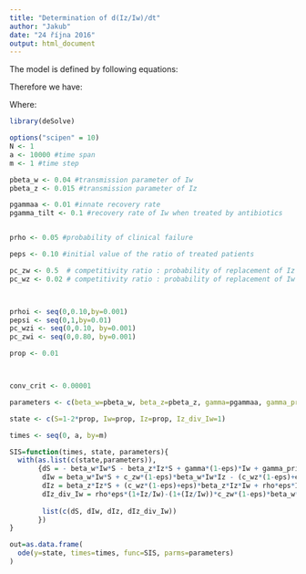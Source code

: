 ```yaml
---
title: "Determination of d(Iz/Iw)/dt"
author: "Jakub"
date: "24 října 2016"
output: html_document
---
```


The model is defined by following equations:


\begin{aligned}

\frac{dS}{dt} &=- \beta_wI_wS - \beta_zI_zS + \gamma  I_z + {\gamma}(1 - \varepsilon)I_w + \gamma `\varepsilon I_w \\

\frac{dI_w}{dt} &=\beta_wI_wS + c_{zw}(1-\varepsilon)\beta_wI_wI_z - \gamma(1 - \varepsilon)I_w - \gamma `\varepsilon I_w - (c_{wz} (1-\varepsilon) + \varepsilon) \beta_zI_zI_w - \rho\varepsilon I_w \\

\frac{dI_z}{dt} &=\beta_zI_zS + \left( c_{wz}(1-\varepsilon) + \varepsilon\right) \beta_zI_zI_w + \rho\varepsilon I_W - \gamma  I_z - c_{zw}(1-\varepsilon)\beta_wI_wI_z \\


\end{aligned}

Therefore we have:

\begin{aligned}

\frac{dp}{dt}=pS(\beta_z-\beta_w)+p\varepsilon(\gamma `-\gamma)+(1+p)\left( c_{wz}(1-\varepsilon)+{\varepsilon}\right)\beta_z}{I_z}+{\rho}{\varepsilon}(1+p)-(1+p)c_{zw}(1-\varepsilon)\beta_wI_z

\end{aligned}

Where:

\begin{aligned}
p=\frac{I_z}{I_w}
\end{aligned}

```r
library(deSolve)

options("scipen" = 10)
N <- 1
a <- 10000 #time span
m <- 1 #time step

pbeta_w <- 0.04 #transmission parameter of Iw
pbeta_z <- 0.015 #transmission parameter of Iz

pgammaa <- 0.01 #innate recovery rate
pgamma_tilt <- 0.1 #recovery rate of Iw when treated by antibiotics


prho <- 0.05 #probability of clinical failure

peps <- 0.10 #initial value of the ratio of treated patients

pc_zw <- 0.5  # competitivity ratio : probability of replacement of Iz by Iw when reinfected and not treated
pc_wz <- 0.02 # competitivity ratio : probability of replacement of Iw by Iz when reinfected and not treated



prhoi <- seq(0,0.10,by=0.001)
pepsi <- seq(0,1,by=0.01)
pc_wzi <- seq(0,0.10, by=0.001)
pc_zwi <- seq(0,0.80, by=0.001)

prop <- 0.01 



conv_crit <- 0.00001

```

```r
parameters <- c(beta_w=pbeta_w, beta_z=pbeta_z, gamma=pgammaa, gamma_prim=pgamma_tilt, eps=peps, rho=prho, c_zw=pc_zw, c_wz=pc_wz)

state <- c(S=1-2*prop, Iw=prop, Iz=prop, Iz_div_Iw=1)

times <- seq(0, a, by=m)

SIS=function(times, state, parameters){
  with(as.list(c(state,parameters)),
       {dS = - beta_w*Iw*S - beta_z*Iz*S + gamma*(1-eps)*Iw + gamma_prim*eps*Iw + gamma*Iz
        dIw = beta_w*Iw*S + c_zw*(1-eps)*beta_w*Iw*Iz - (c_wz*(1-eps)+eps)*beta_z*Iz*Iw - rho*eps*Iw - gamma*(1-eps)*Iw - gamma_prim*eps*Iw
        dIz = beta_z*Iz*S + (c_wz*(1-eps)+eps)*beta_z*Iz*Iw + rho*eps*Iw - c_zw*(1-eps)*beta_w*Iw*Iz - gamma*Iz
        dIz_div_Iw = rho*eps*(1+Iz/Iw)-(1+(Iz/Iw))*c_zw*(1-eps)*beta_w*Iz+(1+(Iz/Iw))*(c_wz*(1-eps)+eps)*beta_z*Iz+(Iz/Iw)*eps*(gamma_prim-gamma)+(Iz/Iw)*(beta_z-beta_w)*S
        
        list(c(dS, dIw, dIz, dIz_div_Iw))
       })
}

out=as.data.frame(
  ode(y=state, times=times, func=SIS, parms=parameters)
)

```

